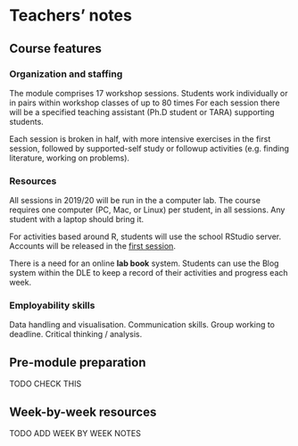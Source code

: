 # Teachers' notes

## Course features

### Organization and staffing

The module comprises 17 workshop sessions. Students work individually or in
pairs within workshop classes of up to 80 times For each session there will be a
specified teaching assistant (Ph.D student or TARA) supporting students.

Each session is broken in half, with more intensive exercises in the first
session, followed by supported-self study or followup activities (e.g. finding
literature, working on problems).

### Resources

All sessions in 2019/20 will be run in the a computer lab. The course requires
one computer (PC, Mac, or Linux) per student, in all sessions. Any student with
a laptop should bring it.

For activities based around R, students will use the school RStudio server.
Accounts will be released in the [first session](#beginners).

There is a need for an online **lab book** system. Students can use the Blog
system within the DLE to keep a record of their activities and progress each
week.

### Employability skills

Data handling and visualisation. Communication skills. Group working to
deadline. Critical thinking / analysis.

## Pre-module preparation

TODO CHECK THIS

## Week-by-week resources

TODO ADD WEEK BY WEEK NOTES
